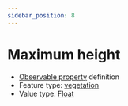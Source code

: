 ```yaml
---
sidebar_position: 8
---
```



# Maximum height

- [Observable property](/viewers/dawe-vocabs?uri=https://linked.data.gov.au/def/nrm/da5bd3cd-e52c-4cfe-9ab6-ac9474eb94ff) definition
- Feature type: [vegetation](http://linked.data.gov.au/def/tern-cv/2be2d5ce-ca9d-4dff-8e79-948983944f95)
- Value type: [Float](https://w3id.org/tern/ontologies/tern/Float)

<Example
  protocolModule="vegetation-mapping"
  observableProperty="https://linked.data.gov.au/def/nrm/da5bd3cd-e52c-4cfe-9ab6-ac9474eb94ff"
/>
